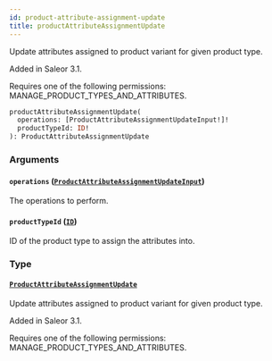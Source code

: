 ```yaml
---
id: product-attribute-assignment-update
title: productAttributeAssignmentUpdate
---
```



Update attributes assigned to product variant for given product type.

Added in Saleor 3.1. 

Requires one of the following permissions: MANAGE_PRODUCT_TYPES_AND_ATTRIBUTES.

```graphql
productAttributeAssignmentUpdate(
  operations: [ProductAttributeAssignmentUpdateInput!]!
  productTypeId: ID!
): ProductAttributeAssignmentUpdate
```


### Arguments

#### `operations` ([`ProductAttributeAssignmentUpdateInput`](../../../developer/api-reference/inputs/product-attribute-assignment-update-input))

The operations to perform.


#### `productTypeId` ([`ID`](../../../developer/api-reference/scalars/id))

ID of the product type to assign the attributes into.


### Type

#### [`ProductAttributeAssignmentUpdate`](../../../developer/api-reference/objects/product-attribute-assignment-update) 

Update attributes assigned to product variant for given product type.

Added in Saleor 3.1. 

Requires one of the following permissions: MANAGE_PRODUCT_TYPES_AND_ATTRIBUTES.




